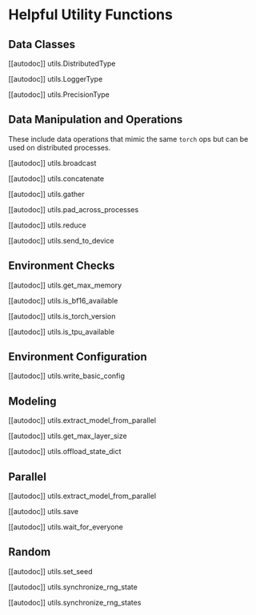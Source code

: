 <!--Copyright 2021 The HuggingFace Team. All rights reserved.

Licensed under the Apache License, Version 2.0 (the "License"); you may not use this file except in compliance with
the License. You may obtain a copy of the License at

http://www.apache.org/licenses/LICENSE-2.0

Unless required by applicable law or agreed to in writing, software distributed under the License is distributed on
an "AS IS" BASIS, WITHOUT WARRANTIES OR CONDITIONS OF ANY KIND, either express or implied. See the License for the
specific language governing permissions and limitations under the License.
-->

# Helpful Utility Functions

## Data Classes

[[autodoc]] utils.DistributedType

[[autodoc]] utils.LoggerType

[[autodoc]] utils.PrecisionType

## Data Manipulation and Operations

These include data operations that mimic the same `torch` ops but can be used on distributed processes.

[[autodoc]] utils.broadcast

[[autodoc]] utils.concatenate

[[autodoc]] utils.gather

[[autodoc]] utils.pad_across_processes

[[autodoc]] utils.reduce

[[autodoc]] utils.send_to_device

## Environment Checks

[[autodoc]] utils.get_max_memory

[[autodoc]] utils.is_bf16_available

[[autodoc]] utils.is_torch_version

[[autodoc]] utils.is_tpu_available

## Environment Configuration

[[autodoc]] utils.write_basic_config

## Modeling

[[autodoc]] utils.extract_model_from_parallel

[[autodoc]] utils.get_max_layer_size

[[autodoc]] utils.offload_state_dict


## Parallel

[[autodoc]] utils.extract_model_from_parallel

[[autodoc]] utils.save

[[autodoc]] utils.wait_for_everyone


## Random

[[autodoc]] utils.set_seed

[[autodoc]] utils.synchronize_rng_state

[[autodoc]] utils.synchronize_rng_states